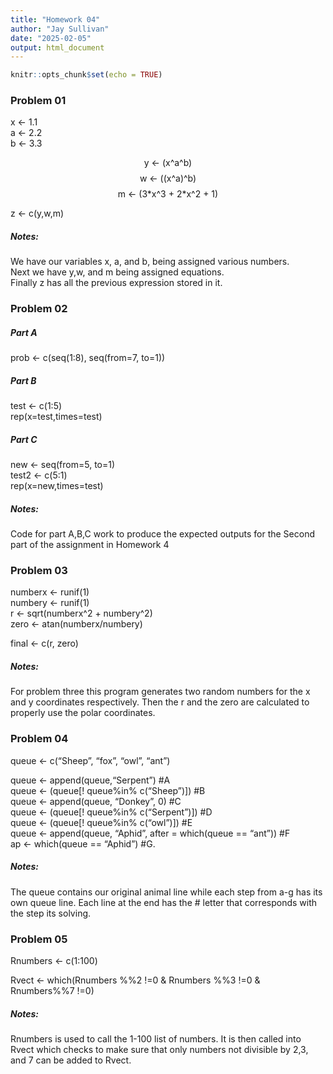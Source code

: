 ```yaml
---
title: "Homework 04"
author: "Jay Sullivan"
date: "2025-02-05"
output: html_document
---
```


```r
knitr::opts_chunk$set(echo = TRUE)
```

### Problem 01   


x <- 1.1  
a <- 2.2  
b <- 3.3  


$$ \text{y <- (x^a^b)} $$
$$ \text{w <- ((x^a)^b)} $$
$$ \text{m <- (3*x^3 + 2*x^2 + 1)} $$


z <- c(y,w,m)


##### Notes:


We have our variables x, a, and b, being assigned various numbers.  
Next we have y,w, and m being assigned equations.  
Finally z has all the previous expression stored in it.  


### Problem 02

##### Part A   
prob <- c(seq(1:8), seq(from=7, to=1))


##### Part B
test <- c(1:5)   
rep(x=test,times=test)

##### Part C


new <- seq(from=5, to=1)   
test2 <- c(5:1)   
rep(x=new,times=test)   


##### Notes:
Code for part A,B,C work to produce the expected outputs for the Second part of the assignment in Homework 4


### Problem 03


numberx <- runif(1)   
numbery <- runif(1)   
r <- sqrt(numberx^2 + numbery^2)   
zero <- atan(numberx/numbery)   

final <- c(r, zero)

##### Notes:
For problem three this program generates two random numbers for the x and y coordinates respectively. Then the r and the zero are calculated to properly use the polar coordinates.

### Problem 04

queue <- c("Sheep", "fox", "owl", "ant")   


queue <- append(queue,"Serpent") #A   
queue <- (queue[! queue%in% c("Sheep")]) #B   
queue <- append(queue, "Donkey", 0) #C   
queue <- (queue[! queue%in% c("Serpent")]) #D   
queue <- (queue[! queue%in% c("owl")]) #E   
queue <- append(queue, "Aphid", after = which(queue == "ant")) #F   
ap <- which(queue == "Aphid") #G.   


##### Notes:   
The queue contains our original animal line while each step from a-g has its own queue line. Each line at the end has the # letter that corresponds with the step its solving.


### Problem 05

Rnumbers <- c(1:100)   

Rvect <- which(Rnumbers %%2 !=0 & Rnumbers %%3 !=0 & Rnumbers%%7 !=0)

##### Notes:   
Rnumbers is used to call the 1-100 list of numbers. It is then called into Rvect which checks to make sure that only numbers not divisible by 2,3, and 7 can be added to Rvect.
